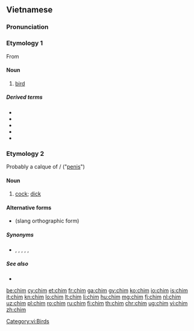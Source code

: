 {{also|chím|chìm}}
==Vietnamese==
===Pronunciation===
{{vi-pron}}

===Etymology 1===
From {{etyl|mkh-pro|vi}} {{m|mkh-pro|*ciim}}
====Noun====
{{vi-noun|cls=con|𪀄}}

#{{lb|vi|zoology}} [[bird]]

=====Derived terms=====
* {{l|vi|chim công|gloss=peacock}}
* {{l|vi|chim cút|gloss=quail}}
* {{l|vi|chim điên|gloss=booby}}
* {{l|vi|chim ruồi|gloss=hummingbird}}
* {{l|vi|chim sẻ|gloss=sparrow}}
[[Category:vi:Birds]]

===Etymology 2===
Probably a calque of {{etyl|zh|vi}} {{term|鳥|lang=zh}}/{{term|屌|lang=zh}} ("[[penis]]")
====Noun====
{{vi-noun|cls=con}}

# {{context|slang|anatomy|lang=vi}} [[cock]]; [[dick]]

====Alternative forms====
*{{l|vi|trym}} (slang orthographic form)

=====Synonyms=====
* {{l|vi|buồi}}, {{l|vi|cặc}}, {{l|vi|cậu nhỏ}}, {{l|vi|cu}}, {{l|vi|dái}}, {{l|vi|đèn dầu}}

=====See also=====
* {{l|vi|bướm}}

[[be:chim]]
[[cy:chim]]
[[et:chim]]
[[fr:chim]]
[[ga:chim]]
[[gv:chim]]
[[ko:chim]]
[[io:chim]]
[[is:chim]]
[[it:chim]]
[[kn:chim]]
[[lo:chim]]
[[lt:chim]]
[[li:chim]]
[[hu:chim]]
[[mg:chim]]
[[fj:chim]]
[[nl:chim]]
[[uz:chim]]
[[pl:chim]]
[[ro:chim]]
[[ru:chim]]
[[fi:chim]]
[[th:chim]]
[[chr:chim]]
[[ug:chim]]
[[vi:chim]]
[[zh:chim]]